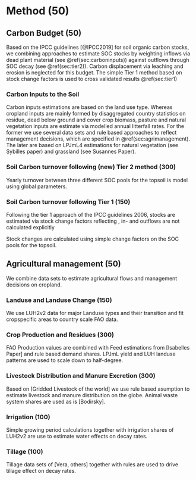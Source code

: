 # Method (50)

<!-- Soil carbon dynamics are modeled using a yearly based SOC model and carbon input and management data. -->

## Carbon Budget (50)

Based on the IPCC guidelines [@IPCC2019] for soil organic carbon stocks, we combining approaches to estimate SOC stocks by weighting inflows via dead plant material (see \@ref(sec:carboninputs)) against outflows through SOC decay (see \@ref(sec:tier2)). Carbon displacement via leaching and erosion is neglected for this budget. The simple Tier 1 method based on stock change factors is used to cross validated results \@ref(sec:tier1) 

### Carbon Inputs to the Soil {#sec:carboninputs}

Carbon inputs estimations are based on the land use type. Whereas cropland inputs are mainly formed by disaggregated country statistics on residue, dead below ground and cover crop biomass, pasture and natural vegetation inputs are estimate via modelled annual litterfall rates. For the former we use several data sets and rule based approaches to reflect management decisions, which are specified in \@ref(sec:agrimanagement). The later are based on LPJmL4 estimations for natural vegetation (see Sybilles paper) and grassland (see Susannes Paper).  

### Soil Carbon turnover following (new) Tier 2 method (300) {#sec:tier2}




Yearly turnover between three different SOC pools for the topsoil is model using global parameters.

### Soil Carbon turnover following Tier 1 (150) {#sec:tier1}

Following the tier 1 approach of the IPCC guidelines 2006, stocks are estimated via stock change factors reflecting , in- and outflows are not calculated explicitly

Stock changes are calculated using simple change factors on the SOC pools for the topsoil.




## Agricultural management	(50) {#sec:agrimanagement}
We combine data sets to estimate agricultural flows and management decisions on cropland.

### Landuse and Landuse Change (150)
We use LUH2v2 data for major Landuse types and their transition and fit cropspecific areas to country scale FAO data. 

### Crop Production and Residues	(300)
FAO Production values are combined with Feed estimations from [Isabelles Paper] and rule based demand shares. LPJmL yield and LUH landuse patterns are used to scale down to half-degree.

### Livestock Distribution and Manure Excretion	(300)
Based on [Gridded Livestock of the world] we use rule based asumption to estimate livestock and manure distribution on the globe. Animal waste system shares are used as is [Bodirsky].

### Irrigation (100)
Simple growing period calculations together with irrigation shares of LUH2v2 are use to estimate water effects on decay rates.

### Tillage (100)
Tillage data sets of [Vera, others] together with rules are used to drive tillage effect on decay rates.


